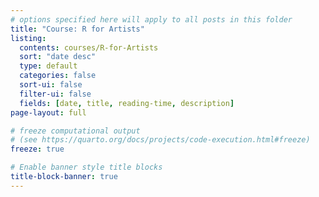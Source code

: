 ```yaml
---
# options specified here will apply to all posts in this folder
title: "Course: R for Artists"
listing:
  contents: courses/R-for-Artists
  sort: "date desc"
  type: default
  categories: false
  sort-ui: false
  filter-ui: false
  fields: [date, title, reading-time, description]
page-layout: full

# freeze computational output
# (see https://quarto.org/docs/projects/code-execution.html#freeze)
freeze: true

# Enable banner style title blocks
title-block-banner: true
---
```

